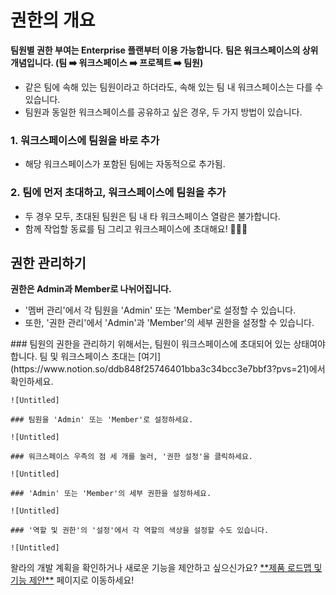 
# 권한의 개요

<Callout type='warning' emoji="⚠️">**팀원별 권한 부여는 Enterprise 플랜부터 이용 가능합니다.**</Callout>
<Callout type='error' emoji="🚨">**팀은 워크스페이스의 상위 개념입니다. (팀 ➡️ 워크스페이스 ➡️ 프로젝트 ➡️ 팀원)**</Callout>

- 같은 팀에 속해 있는 팀원이라고 하더라도, 속해 있는 팀 내 워크스페이스는 다를 수 있습니다.
- 팀원과 동일한 워크스페이스를 공유하고 싶은 경우, 두 가지 방법이 있습니다.

### 1. 워크스페이스에 팀원을 바로 추가
 - 해당 워크스페이스가 포함된 팀에는 자동적으로 추가됨.

### 2. 팀에 먼저 초대하고, 워크스페이스에 팀원을 추가
 - 두 경우 모두, 초대된 팀원은 팀 내 타 워크스페이스 열람은 불가합니다.
 -  함께 작업할 동료를 팀 그리고 워크스페이스에 초대해요! 🙆🏻‍♀


## 권한 관리하기

<Callout type='warning' emoji="⚠️">**권한은 Admin과 Member로 나뉘어집니다.**</Callout>

- '멤버 관리'에서 각 팀원을 'Admin' 또는 'Member'로 설정할 수 있습니다.
- 또한, '권한 관리'에서 'Admin'과 'Member'의 세부 권한을 설정할 수 있습니다.

<Steps>
    ### 팀원의 권한을 관리하기 위해서는, 팀원이 워크스페이스에 초대되어 있는 상태여야 합니다. 팀 및 워크스페이스 초대는 [여기](https://www.notion.so/ddb848f25746401bba3c34bcc3e7bbf3?pvs=21)에서 확인하세요.

    ![Untitled]

    ### 팀원을 'Admin' 또는 'Member'로 설정하세요.

    ![Untitled]

    ### 워크스페이스 우측의 점 세 개를 눌러, '권한 설정'을 클릭하세요.

    ![Untitled]

    ### 'Admin' 또는 'Member'의 세부 권한을 설정하세요.

    ![Untitled]

    ### '역할 및 권한'의 '설정'에서 각 역할의 색상을 설정할 수도 있습니다.

    ![Untitled]

</Steps>


<Callout type='info' emoji="🔔">
    왈라의 개발 계획을 확인하거나 새로운 기능을 제안하고 싶으신가요? <a href='https://google.com' target="_blank" rel="noopener noreferrer"
                                            style={{textDecoration: 'underline'}}>**제품 로드맵 및 기능 제안**</a> 페이지로
    이동하세요!
</Callout>